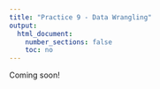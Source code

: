 ```yaml
---
title: "Practice 9 - Data Wrangling"
output:
  html_document:
    number_sections: false
    toc: no
---
```


Coming soon!
